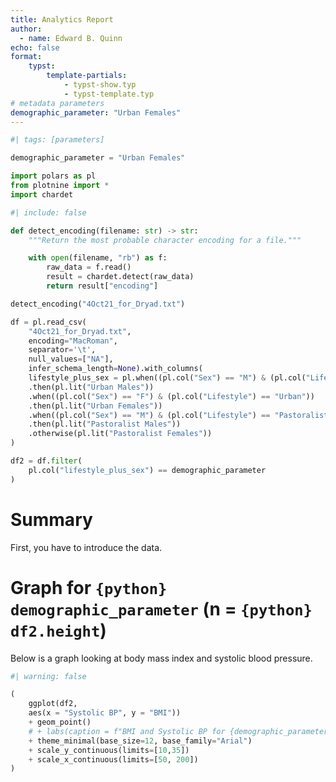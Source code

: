 ---
title: Analytics Report
author: 
  - name: Edward B. Quinn
echo: false
format: 
    typst: 
        template-partials: 
            - typst-show.typ
            - typst-template.typ
# metadata parameters
demographic_parameter: "Urban Females"
---
```{python}
#| tags: [parameters]

demographic_parameter = "Urban Females"


```


```{python}

import polars as pl
from plotnine import *
import chardet

```


```{python}
#| include: false

def detect_encoding(filename: str) -> str:
    """Return the most probable character encoding for a file."""

    with open(filename, "rb") as f:
        raw_data = f.read()
        result = chardet.detect(raw_data)
        return result["encoding"]

detect_encoding("4Oct21_for_Dryad.txt")

```



```{python}


df = pl.read_csv(
    "4Oct21_for_Dryad.txt",
    encoding="MacRoman",
    separator='\t',
    null_values=["NA"],
    infer_schema_length=None).with_columns(
    lifestyle_plus_sex = pl.when((pl.col("Sex") == "M") & (pl.col("Lifestyle") == "Urban"))
    .then(pl.lit("Urban Males"))
    .when((pl.col("Sex") == "F") & (pl.col("Lifestyle") == "Urban"))
    .then(pl.lit("Urban Females"))
    .when((pl.col("Sex") == "M") & (pl.col("Lifestyle") == "Pastoralist"))
    .then(pl.lit("Pastoralist Males"))
    .otherwise(pl.lit("Pastoralist Females"))
)

```


```{python}


df2 = df.filter(
    pl.col("lifestyle_plus_sex") == demographic_parameter
)


```

# Summary

First, you have to introduce the data.

# Graph for `{python} demographic_parameter` (n = `{python} df2.height`)

Below is a graph looking at body mass index and systolic blood pressure.

```{python}
#| warning: false

(
    ggplot(df2,
    aes(x = "Systolic BP", y = "BMI"))
    + geom_point()
    # + labs(caption = f"BMI and Systolic BP for {demographic_parameter}")
    + theme_minimal(base_size=12, base_family="Arial")
    + scale_y_continuous(limits=[10,35])
    + scale_x_continuous(limits=[50, 200])
)



```



